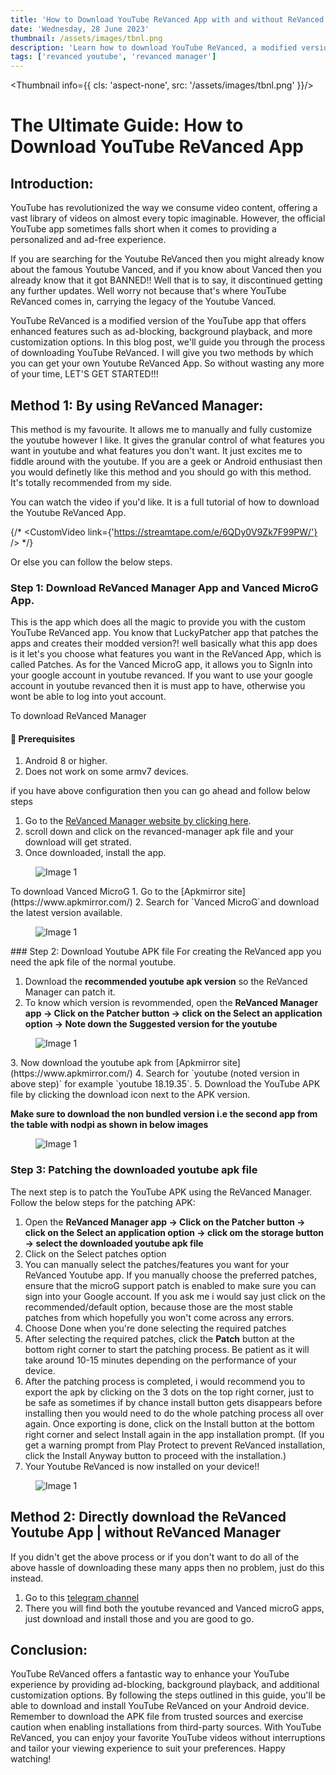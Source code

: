 ```yaml
---
title: 'How to Download YouTube ReVanced App with and without ReVanced Manager | Step-by-Step Guide + Video Tutorial'
date: 'Wednesday, 28 June 2023'
thumbnail: /assets/images/tbnl.png
description: 'Learn how to download YouTube ReVanced, a modified version of the YouTube app that offers enhanced features like ad-blocking and background playback. Follow our step-by-step tutorial to get the YouTube ReVanced APK and get the total ad-free and personalized YouTube experience.'
tags: ['revanced youtube', 'revanced manager']
---
```

<Thumbnail info={{
    cls: 'aspect-none',
    src: '/assets/images/tbnl.png'
}}/>

# The Ultimate Guide: How to Download YouTube ReVanced App

## Introduction:

YouTube has revolutionized the way we consume video content, offering a vast library of videos on almost every topic imaginable. However, the official YouTube app sometimes falls short when it comes to providing a personalized and ad-free experience. 

If you are searching for the Youtube ReVanced then you might already know about the famous Youtube Vanced, and if you know about Vanced then you already know that it got BANNED!! Well that is to say, it discontinued getting any further updates. Well worry not because that's where YouTube ReVanced comes in, carrying the legacy of the Youtube Vanced. 

YouTube ReVanced is a modified version of the YouTube app that offers enhanced features such as ad-blocking, background playback, and more customization options. In this blog post, we'll guide you through the process of downloading YouTube ReVanced. I will give you two methods by which you can get your own Youtube ReVanced App. 
So without wasting any more of your time, LET'S GET STARTED!!!

## Method 1: By using ReVanced Manager:
This method is my favourite. It allows me to manually and fully customize the youtube however I like. It gives the granular control of what features you want in youtube and what features you don't want. It just excites me to fiddle around with the youtube. 
If you are a geek or Android enthusiast then you would definetly like this method and you should go with this method. It's totally recommended from my side.    

You can watch the video if you'd like. It is a full tutorial of how to download the Youtube ReVanced App.

{/* <CustomVideo link={'https://streamtape.com/e/6QDy0V9Zk7F99PW/'} /> */}

Or else you can follow the below steps.

### Step 1: Download ReVanced Manager App and Vanced MicroG App.
This is the app which does all the magic to provide you with the custom YouTube ReVanced app. You know that LuckyPatcher app that patches the apps and creates their modded version?! well basically what this app does is it let's you choose what features you want in the ReVanced App, which is called Patches. As for the Vanced MicroG app, it allows you to SignIn into your google account in youtube revanced. If you want to use your google account in youtube revanced then it is must app to have, otherwise you wont be able to log into yout account. 

To download ReVanced Manager

#### 📒 Prerequisites 
1. Android 8 or higher.
2. Does not work on some armv7 devices.

if you have above configuration then you can go ahead and follow below steps

1. Go to the [ReVanced Manager website by clicking here](https://github.com/revanced/revanced-manager/releases/latest).
2. scroll down and click on the revanced-manager apk file and your download will get strated.
3. Once downloaded, install the app.
<div className=' aspect-none'>
  <figure className='w-full flex justify-center'>
    <Image src="/ss/rm.png" width={200} height={100} className="w-fit h-fit object-center object-cover" alt="Image 1" />
  </figure>
</div>
To download Vanced MicroG
1. Go to the [Apkmirror site](https://www.apkmirror.com/)
2. Search for `Vanced MicroG`and download the latest version available.
<div className=' aspect-none'>
  <figure className='w-full flex justify-center'>
    <Image src="/ss/downvanced/vanceddown.png" width={200} height={100} className="w-[80%] h-[80%] object-center object-cover" alt="Image 1" />
  </figure>
</div>
### Step 2: Download Youtube APK file 
For creating the ReVanced app you need the apk file of the normal youtube.

1. Download the <b>recommended youtube apk version</b> so the ReVanced Manager can patch it. 
2. To know which version is revommended, open the <b>ReVanced Manager app -> Click on the Patcher button -> click on the Select an application option -> Note down the Suggested version for the youtube</b> 
<div className=' aspect-none'>
  <figure className='w-full flex justify-center'>
    <Image src="/ss/noteversion.png" width={200} height={100} className="w-[80%] h-[80%] object-center object-cover" alt="Image 1" />
  </figure>
</div>
3. Now download the youtube apk from [Apkmirror site](https://www.apkmirror.com/)
4. Search for `youtube (noted version in above step)` for example `youtube 18.19.35`.
5. Download the YouTube APK file by clicking the download icon next to the APK version. 

<b>Make sure to download the non bundled version i.e the second app from the table with nodpi as shown in below images</b>
<div className=' aspect-none'>
  <figure className='w-full flex justify-center'>
    <Image src="/ss/ytdown.png" width={200} height={100} className="w-[80%] h-[80%] object-center object-cover" alt="Image 1" />
  </figure>
</div>

### Step 3: Patching the downloaded youtube apk file
The next step is to patch the YouTube APK using the ReVanced Manager. Follow the below steps for the patching APK:
1. Open the <b>ReVanced Manager app -> Click on the Patcher button -> click on the Select an application option -> click om the storage button -> select the downloaded youtube apk file</b>
2. Click on the Select patches option
3. You can manually select the patches/features you want for your ReVanced Youtube app. If you manually choose the preferred patches, ensure that the microG support patch is enabled to make sure you can sign into your Google account. If you ask me i would say just click on the recommended/default option, because those are the most stable patches from which hopefully you won't come across any errors.
4. Choose Done when you're done selecting the required patches
5. After selecting the required patches, click the <b>Patch</b> button at the bottom right corner to start the patching process. Be patient as it will take around 10-15 minutes depending on the performance of your device. 
6. After the patching process is completed, i would recommend you to export the apk by clicking on the 3 dots on the top right corner, just to be safe as sometimes if by chance install button gets disappears before installing then you would need to do the whole patching process all over again. Once exporting is done, click on the Install button at the bottom right corner and select Install again in the app installation prompt. (If you get a warning prompt from Play Protect to prevent ReVanced installation, click the Install Anyway button to proceed with the installation.)
4. Your Youtube ReVanced is now installed on your device!!
<div className=' aspect-none'>
  <figure className='w-full flex justify-center'>
    <Image src="/ss/patch.png" width={200} height={100} className="w-[80%] h-[80%] object-center object-cover" alt="Image 1" />
  </figure>
</div>

## Method 2: Directly download the ReVanced Youtube App | without ReVanced Manager

If you didn't get the above process or if you don't want to do all of the above hassle of downloading these many apps then no problem, just do this instead.

1. Go to this [telegram channel](https://www.apkmirror.com/)
2. There you will find both the youtube revanced and Vanced microG apps, just download and install those and you are good to go.

## Conclusion:

YouTube ReVanced offers a fantastic way to enhance your YouTube experience by providing ad-blocking, background playback, and additional customization options. By following the steps outlined in this guide, you'll be able to download and install YouTube ReVanced on your Android device. Remember to download the APK file from trusted sources and exercise caution when enabling installations from third-party sources. With YouTube ReVanced, you can enjoy your favorite YouTube videos without interruptions and tailor your viewing experience to suit your preferences. Happy watching!


